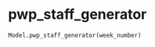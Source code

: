 # pwp_staff_generator { #iapt_classes.Model.pwp_staff_generator }

```python
Model.pwp_staff_generator(week_number)
```

